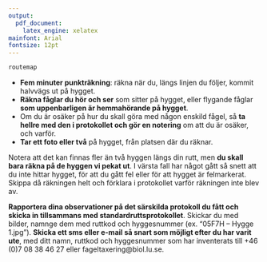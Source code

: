 ---
output:
  pdf_document:
    latex_engine: xelatex
mainfont: Arial
fontsize: 12pt
---


```{r, fig.align='center', fig.height = 6, fig.width = 6, echo=FALSE}
routemap
```

* __Fem minuter punktr&auml;kning__: r&auml;kna n&auml;r du, l&auml;ngs linjen du f&ouml;ljer, kommit halvv&auml;gs ut p&aring; hygget.
* __R&auml;kna f&aring;glar du h&ouml;r och ser__ som sitter p&aring; hygget, eller flygande f&aring;glar __som uppenbarligen &auml;r hemmah&ouml;rande p&aring; hygget__.
* Om du &auml;r os&auml;ker p&aring; hur du skall g&ouml;ra med n&aring;gon enskild f&aring;gel, s&aring; __ta hellre med den i protokollet och g&ouml;r en notering__ om att du &auml;r os&auml;ker, och varf&ouml;r.
* __Tar ett foto eller tv&aring;__ p&aring; hygget, fr&aring;n platsen d&auml;r du r&auml;knar. 

Notera att det kan finnas fler &auml;n tv&aring; hyggen l&auml;ngs din rutt, men __du skall bara r&auml;kna p&aring; de hyggen vi pekat ut__. I v&auml;rsta fall har n&aring;got g&aring;tt s&aring; snett att du inte hittar hygget, f&ouml;r att du g&aring;tt fel eller f&ouml;r att hygget &auml;r felmarkerat. Skippa d&aring; r&auml;kningen helt och f&ouml;rklara i protokollet varf&ouml;r r&auml;kningen inte blev av.

__Rapportera dina observationer p&aring; det s&auml;rskilda protokoll du f&aring;tt och skicka in tillsammans med standardruttsprotokollet__. Skickar du med bilder, namnge dem med ruttkod och hyggesnummer (ex. &ldquo;05F7H &ndash; Hygge 1.jpg&rdquo;). __Skicka ett sms eller e-mail s&aring; snart som m&ouml;jligt efter du har varit ute__, med ditt namn, ruttkod och hyggesnummer som har inventerats till  +46 (0)7 08 38 46 27 eller fageltaxering&#64;biol.lu.se.